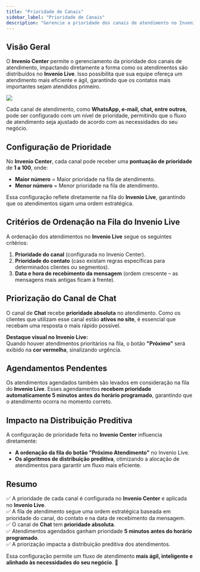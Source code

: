 ```yaml
---
title: "Prioridade de Canais"
sidebar_label: "Prioridade de Canais"
description: "Gerencie a prioridade dos canais de atendimento no Invenio Center e veja os resultados refletidos no Invenio Live. Defina valores de 1 a 100 para garantir que os contatos mais urgentes sejam atendidos primeiro, otimizando a distribuição das interações e melhorando a eficiência operacional da sua equipe."
---
```


## Visão Geral
O **Invenio Center** permite o gerenciamento da prioridade dos canais de atendimento, impactando diretamente a forma como os atendimentos são distribuídos no **Invenio Live**. Isso possibilita que sua equipe ofereça um atendimento mais eficiente e ágil, garantindo que os contatos mais importantes sejam atendidos primeiro.

<img src="https://i0.wp.com/robbu.global/wp-content/uploads/2024/06/prioridade-de-canais_Jxr7uZRz.png?resize=768%2C355&ssl=1" />

Cada canal de atendimento, como **WhatsApp, e-mail, chat, entre outros**, pode ser configurado com um nível de prioridade, permitindo que o fluxo de atendimento seja ajustado de acordo com as necessidades do seu negócio.

## Configuração de Prioridade
No **Invenio Center**, cada canal pode receber uma **pontuação de prioridade** de **1 a 100**, onde:

- **Maior número** = Maior prioridade na fila de atendimento.
- **Menor número** = Menor prioridade na fila de atendimento.

Essa configuração reflete diretamente na fila do **Invenio Live**, garantindo que os atendimentos sigam uma ordem estratégica.

## Critérios de Ordenação na Fila do Invenio Live
A ordenação dos atendimentos no **Invenio Live** segue os seguintes critérios:

1. **Prioridade do canal** (configurada no Invenio Center).
2. **Prioridade do contato** (caso existam regras específicas para determinados clientes ou segmentos).
3. **Data e hora de recebimento da mensagem** (ordem crescente – as mensagens mais antigas ficam à frente).

## Priorização do Canal de Chat
O canal de **Chat** recebe **prioridade absoluta** no atendimento. Como os clientes que utilizam esse canal estão **ativos no site**, é essencial que recebam uma resposta o mais rápido possível.

**Destaque visual no Invenio Live:**  
Quando houver atendimentos prioritários na fila, o botão **"Próximo"** será exibido na **cor vermelha**, sinalizando urgência.

## Agendamentos Pendentes
Os atendimentos agendados também são levados em consideração na fila do **Invenio Live**. Esses agendamentos **recebem prioridade automaticamente 5 minutos antes do horário programado**, garantindo que o atendimento ocorra no momento correto.

## Impacto na Distribuição Preditiva
A configuração de prioridade feita no **Invenio Center** influencia diretamente:

- **A ordenação da fila do botão "Próximo Atendimento"** no Invenio Live.
- **Os algoritmos de distribuição preditiva**, otimizando a alocação de atendimentos para garantir um fluxo mais eficiente.

## **Resumo**
✅ A prioridade de cada canal é configurada no **Invenio Center** e aplicada no **Invenio Live**.  
✅ A fila de atendimento segue uma ordem estratégica baseada em prioridade do canal, do contato e na data de recebimento da mensagem.  
✅ O canal de **Chat** tem **prioridade absoluta**.  
✅ Atendimentos agendados ganham prioridade **5 minutos antes do horário programado**.  
✅ A priorização impacta a distribuição preditiva dos atendimentos.  

Essa configuração permite um fluxo de atendimento **mais ágil, inteligente e alinhado às necessidades do seu negócio**. 🚀
